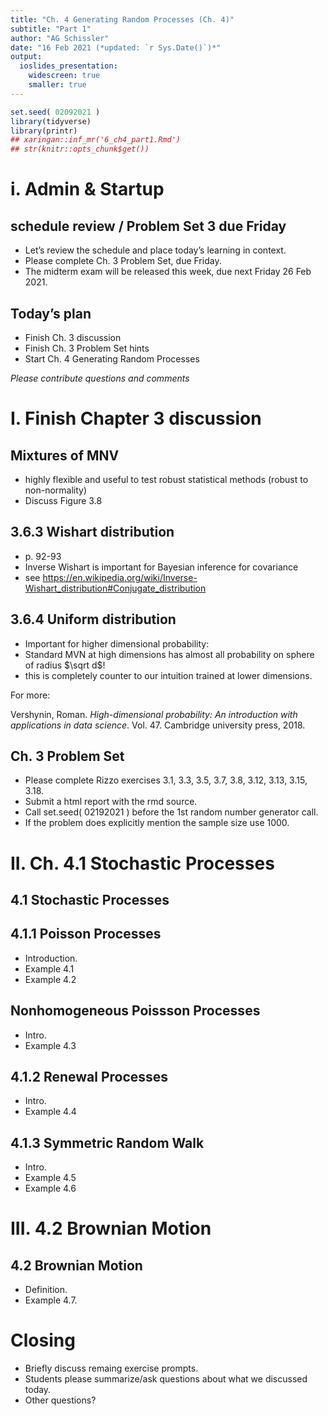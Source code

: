 ```yaml
---
title: "Ch. 4 Generating Random Processes (Ch. 4)"
subtitle: "Part 1"
author: "AG Schissler"
date: "16 Feb 2021 (*updated: `r Sys.Date()`)*"
output:
  ioslides_presentation:
    widescreen: true
    smaller: true
---
```


```r
set.seed( 02092021 )
library(tidyverse)
library(printr)
## xaringan::inf_mr('6_ch4_part1.Rmd')
## str(knitr::opts_chunk$get())
```

<!-- open up etext as you go. don't typeset the chapter -->

# i. Admin & Startup

## schedule review / Problem Set 3 due Friday

- Let's review the schedule and place today's learning in context.  
- Please complete Ch. 3 Problem Set, due Friday. 
- The midterm exam will be released this week, due next Friday 26 Feb 2021.

## Today's plan

- Finish Ch. 3 discussion
- Finish Ch. 3 Problem Set hints
- Start Ch. 4 Generating Random Processes

*Please contribute questions and comments*

# I. Finish Chapter 3 discussion

## Mixtures of MNV

- highly flexible and useful to test robust statistical methods (robust to non-normality)
- Discuss Figure 3.8

## 3.6.3 Wishart distribution

- p. 92-93
- Inverse Wishart is important for Bayesian inference for covariance
- see [https://en.wikipedia.org/wiki/Inverse-Wishart_distribution#Conjugate_distribution](https://en.wikipedia.org/wiki/Inverse-Wishart_distribution#Conjugate_distribution)

## 3.6.4 Uniform distribution

- Important for higher dimensional probability:
- Standard MVN at high dimensions has almost all probability on sphere of radius $\sqrt d$!
- this is completely counter to our intuition trained at lower dimensions.

For more: 

Vershynin, Roman. *High-dimensional probability: An introduction with applications in data science*. Vol. 47. Cambridge university press, 2018.

## Ch. 3 Problem Set

- Please complete Rizzo exercises 3.1, 3.3, 3.5, 3.7, 3.8, 3.12, 3.13, 3.15, 3.18.
- Submit a html report with the rmd source.
- Call set.seed( 02192021 ) before the 1st random number generator call.
- If the problem does explicitly mention the sample size use 1000.

# II. Ch. 4.1 Stochastic Processes

## 4.1 Stochastic Processes

## 4.1.1 Poisson Processes

- Introduction.
- Example 4.1
- Example 4.2

## Nonhomogeneous Poissson Processes

- Intro.
- Example 4.3

## 4.1.2 Renewal Processes

- Intro.
- Example 4.4

## 4.1.3 Symmetric Random Walk

- Intro.
- Example 4.5
- Example 4.6

# III. 4.2 Brownian Motion

## 4.2 Brownian Motion

- Definition.
- Example 4.7.


# Closing

- Briefly discuss remaing exercise prompts.
- Students please summarize/ask questions about what we discussed today.
- Other questions?
